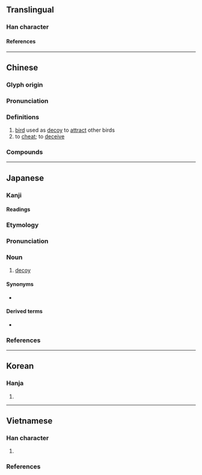 {{character info}}
==Translingual==

===Han character===
{{Han char|rn=31|rad=囗|as=04|sn=7|four=60212,60214|canj=WOP,XXWOP|ids=⿴囗化}}

====References====
{{Han ref|kx=0217.180|dkj=04715|dj=0445.010|hdz=10715.050|uh=56EE}}

----

==Chinese==
{{zh-forms}}

===Glyph origin===
{{Han etym}}
{{Han compound|囗|化|t1=to surround; to encircle|c1=s|c2=p|ls=psc}}

===Pronunciation===
{{zh-pron
|m=é
|c=ngo4,jau4
|mc=y
|oc=y
|cat=n,v
}}

===Definitions===
{{zh-hanzi}}

# [[bird]] used as [[decoy]] to [[attract]] other birds
# to [[cheat#Verb|cheat]]; to [[deceive]]

===Compounds===
{{zh-der|囮子|紮囮}}

----

==Japanese==

===Kanji===
{{ja-kanji|grade=|rs=囗04}}

====Readings====
{{ja-readings
|on=か, ゆう
|kun=おとり-
}}

===Etymology===
{{ja-kanjitab|おとり|yomi=k}}
{{rfe|ja}}

===Pronunciation===
{{ja-pron|おとり|yomi=k|acc=0|acc_ref=DJR}}

===Noun===
{{ja-noun|おとり}}

# [[decoy]]

====Synonyms====
* {{ja-l|デコイ}}

====Derived terms====
* {{ja-r|囮%捜%査|おとり%そう%さ|gloss=sting}}

===References===
<references/>

----

==Korean==

===Hanja===
{{ko-hanja/new|와}}

# {{rfdef|ko|sort=囗04}}

----

==Vietnamese==

===Han character===
{{vi-readings|rs=囗04
|hanviet=ngoa-gdhn;genibrel
|phienthiet=吾禾 ngô hoà
}}

# {{rfdef|vi|sort=囗04}}

===References===
<references/>